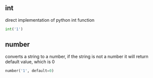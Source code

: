 ## int
direct implementation of python int function
```py
int('1')
```

## number
converts a string to a number, if the string is not a number it will return default value, which is 0
```py
number('1', default=0)
```